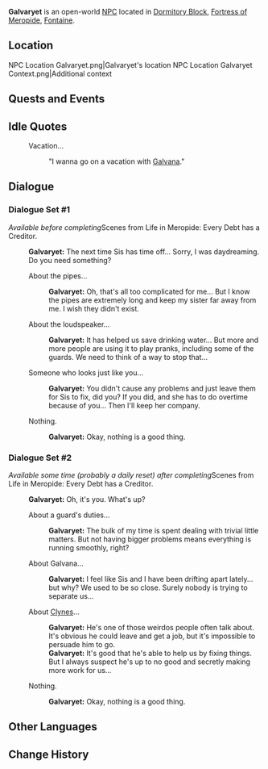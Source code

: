{{Meta
<!-- Remove this template after adding the missing info -->
|missing_NPC_profile  = yes
}}
{{Character Infobox
|type             = Open-World NPC
|image            = NPC Galvaryet.png
|realname         = <!-- Optional, if different from in-game name -->
|deceased         = <!-- Past (for deceased prior to events of the game) or free response -->
|region           = Fontaine
|location         = Fontaine
|affiliation      = Fortress of Meropide
|title            = Fortress of Meropide Guard

|ancestry         = <!-- Clan/family -->
|father           = 
|mother           = 
|spouse           = 
|sibling          = Galvana
|child            = 
|relative         = 

|voiceEN          = 
|voiceCN          = 
|voiceJP          = 
|voiceKR          = 
|dialoguereward   = 
}}
'''Galvaryet''' is an open-world [[NPC]] located in [[Dormitory Block]], [[Fortress of Meropide]], [[Fontaine]].

==Location==
<gallery>
NPC Location Galvaryet.png|Galvaryet's location
NPC Location Galvaryet Context.png|Additional context
</gallery>
<!--
==Profile==
''(To be added.)''

===Personality===
''(To be added.)''

===Appearance===
''(To be added.)''
-->
==Quests and Events==
{{Quests and Events}}

==Idle Quotes==
{{Dialogue Start}}
:{{DIcon|Idle}} Vacation...
:: {{A|VO Galvaryet 01.ogg}} "I wanna go on a vacation with [[Galvana]]."
{{Dialogue End}}

==Dialogue==
===Dialogue Set #1===
''Available before completing ''Scenes from Life in Meropide: Every Debt has a Creditor''.''
{{Dialogue Start}}
:'''Galvaryet:''' The next time Sis has time off... Sorry, I was daydreaming. Do you need something?
:{{DIcon}} About the pipes...
::'''Galvaryet:''' Oh, that's all too complicated for me... But I know the pipes are extremely long and keep my sister far away from me. I wish they didn't exist.
:{{DIcon}} About the loudspeaker...
::'''Galvaryet:''' It has helped us save drinking water... But more and more people are using it to play pranks, including some of the guards. We need to think of a way to stop that...
:{{DIcon}} Someone who looks just like you...
::'''Galvaryet:''' You didn't cause any problems and just leave them for Sis to fix, did you? If you did, and she has to do overtime because of you... Then I'll keep her company.
:{{DIcon}} Nothing.
::'''Galvaryet:''' Okay, nothing is a good thing.
{{Dialogue End}}

===Dialogue Set #2===
''Available some time  (probably a daily reset) after completing ''Scenes from Life in Meropide: Every Debt has a Creditor''.''
{{Dialogue Start}}
:'''Galvaryet:''' Oh, it's you. What's up?
:{{DIcon}} About a guard's duties...
::'''Galvaryet:''' The bulk of my time is spent dealing with trivial little matters. But not having bigger problems means everything is running smoothly, right?
:{{DIcon}} About Galvana...
::'''Galvaryet:''' I feel like Sis and I have been drifting apart lately... but why? We used to be so close. Surely nobody is trying to separate us...
:{{DIcon}} About [[Clynes]]...
::'''Galvaryet:''' He's one of those weirdos people often talk about. It's obvious he could leave and get a job, but it's impossible to persuade him to go.
::'''Galvaryet:''' It's good that he's able to help us by fixing things. But I always suspect he's up to no good and secretly making more work for us...
:{{DIcon}} Nothing.
::'''Galvaryet:''' Okay, nothing is a good thing.
{{Dialogue End}}
<!--
==Event Dialogue==
===Event Name===
{{Dialogue Start}}
:'''{{subst:PAGENAME}}:'''
{{Dialogue End}}
-->
==Other Languages==
{{Other Languages|default_hidden=1
|en      = Galvaryet
|zhs     = 嘉维娅
|zhs_rm  = Jiāwéiyà
|zht     = 嘉維婭
|zht_rm  = Jiāwéiyà
|ja      = ガルヴァーヤ
|ja_rm   = Garuvaaya
|ko      = 갈바리엣
|es      = Galvaryet
|fr      = Galvaryet
|ru      = Гальварет
|th      = Galvaryet
|vi      = Galvaryet
|de      = Galvaryet
|id      = Galvaryet
|pt      = Galvaryet
|tr      = Galvaryet
|it      = Galvaryet
}}

==Change History==
{{Change History|4.1}}
<!--
==References==
{{Reflist}}-->